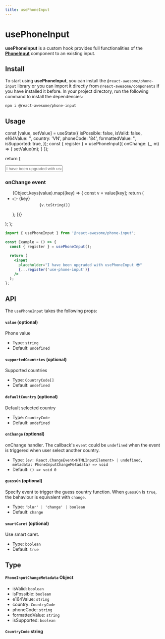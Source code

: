 ```yaml
---
title: usePhoneInput
---
```


# usePhoneInput

**usePhoneInput** is a custom hook provides full functionalities of the [**PhoneInput**](/docs/phone-input/phone-input) component to an existing input.

## Install

To start using **usePhoneInput**, you can install the `@react-awesome/phone-input` library or you can import it directly from `@react-awesome/components` if you have installed it before. In your project directory, run
the following command to install the dependencies:

```sh npm2yarn
npm i @react-awesome/phone-input
```

## Usage


  const [value, setValue] = useState({
    isPossible: false,
    isValid: false,
    e164Value: '',
    country: 'VN',
    phoneCode: '84',
    formattedValue: '',
    isSupported: true,
  });
  const { register } = usePhoneInput({
    onChange: (_, m) => {
      setValue(m);
    }
  });

return (

<div>
  <input
    className="w-full border rounded-md px-3 py-2"
    placeholder="I have been upgraded with usePhoneInput 😎"
    {...register('use-phone-input')}
  />
  <h3 className="mt-3 font-bold text-xl underline underline-offset-4">
    onChange event
  </h3>
  <ul className="mt-2">
    {Object.keys(value).map((key) => {
      const v = value[key];
      return (
        <li key={key}>
          <span className="font-medium">👉 {key}</span>
          <code className="ml-2 nx-border-black nx-border-opacity-[0.04] nx-bg-opacity-[0.03] nx-bg-black nx-break-words nx-rounded-md nx-border nx-py-0.5 nx-px-[.25em] nx-text-[.9em] dark:nx-border-white/10 dark:nx-bg-white/10">
            {v.toString()}
          </code>
        </li>
      );
    })}
  </ul>
</div>
); };

<Container>
  <Example />
</Container>

```jsx
import { usePhoneInput } from '@react-awesome/phone-input';

const Example = () => {
  const { register } = usePhoneInput();

  return (
    <input
      placeholder="I have been upgraded with usePhoneInput 😎"
      {...register('use-phone-input')}
    />
  );
};
```

## API

The `usePhoneInput` takes the following props:

#### `value` (optional)

Phone value

- Type: `string`
- Default: `undefined`

#### `supportedCountries` (optional)

Supported countries

- Type: `CountryCode[]`
- Default: `undefined`

#### `defaultCountry` (optional)

Default selected country

- Type: `CountryCode`
- Default: `undefined`

#### `onChange` (optional)

onChange handler.
The callback's `event` could be `undefined` when the event is triggered when user select another country.

- Type: `(ev: React.ChangeEvent<HTMLInputElement> | undefined, metadata: PhoneInputChangeMetadata) => void`
- Default: `() => void 0`

#### `guessOn` (optional)

Specify event to trigger the guess country function.
When `guessOn` is `true`, the behaviour is equivalent with `change`.

- Type: `'blur' | 'change' | boolean`
- Default: `change`

#### `smartCaret` (optional)

Use smart caret.

- Type: `boolean`
- Default: `true`

## Type

#### `PhoneInputChangeMetadata` Object

- isValid: `boolean`
- isPossible: `boolean`
- e164Value: `string`
- country: `CountryCode`
- phoneCode: `string`
- formattedValue: `string`
- isSupported: `boolean`

#### `CountryCode` string
